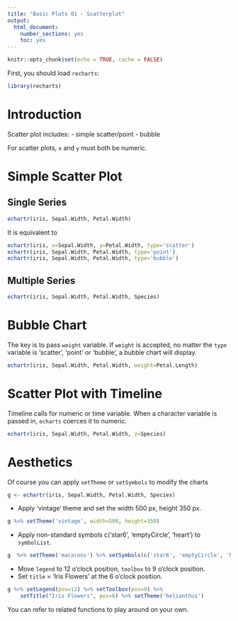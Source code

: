 ```yaml
---
title: "Basic Plots 01 - Scatterplot"
output: 
  html_document: 
    number_sections: yes
    toc: yes
---
```


```r
knitr::opts_chunk$set(echo = TRUE, cache = FALSE)
```

First, you should load `recharts`:
```r
library(recharts)
```

# Introduction

Scatter plot includes:
- simple scatter/point
- bubble

For scatter plots, `x` and `y` must both be numeric.

# Simple Scatter Plot

## Single Series

```r
echartr(iris, Sepal.Width, Petal.Width)
```

It is equivalent to

```r
echartr(iris, x=Sepal.Width, y=Petal.Width, type='scatter')
echartr(iris, Sepal.Width, Petal.Width, type='point')
echartr(iris, Sepal.Width, Petal.Width, type='bubble')
```

## Multiple Series

```r
echartr(iris, Sepal.Width, Petal.Width, Species)
```

# Bubble Chart

The key is to pass `weight` variable. If `weight` is accepted, no matter the `type` variable is 'scatter', 'point' or 'bubble', a bubble chart will display.

```r
echartr(iris, Sepal.Width, Petal.Width, weight=Petal.Length)
```

# Scatter Plot with Timeline

Timeline calls for numeric or time variable. When a character variable is passed in, `echarts` coerces it to numeric.

```r
echartr(iris, Sepal.Width, Petal.Width, z=Species)
```

# Aesthetics

Of course you can apply `setTheme` or `setSymbols` to modify the charts

```r
g <- echartr(iris, Sepal.Width, Petal.Width, Species)
```

- Apply 'vintage' theme and set the width 500 px, height 350 px.

```r
g %>% setTheme('vintage', width=500, height=350)
```


- Apply non-standard symbols c('star6', 'emptyCircle', 'heart') to `symbolList`.

```r
g  %>% setTheme('macarons') %>% setSymbols(c('star6', 'emptyCircle', 'heart')) 
```


- Move `legend` to 12 o'clock position, `toolbox` to 9 o'clock position. 
- Set `title` = 'Iris Flowers' at the 6 o'clock position.

```r
g %>% setLegend(pos=12) %>% setToolbox(pos=9) %>% 
    setTitle("Iris Flowers", pos=6) %>% setTheme('helianthus')
```

You can refer to related functions to play around on your own.
